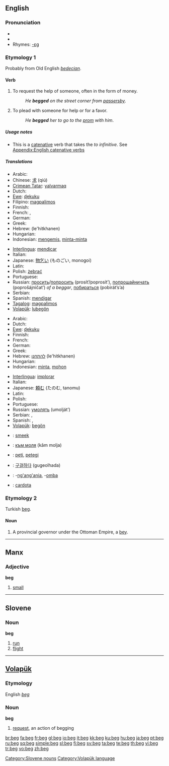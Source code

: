 {{wikipedia}}
==English==

===Pronunciation===
* {{IPA|/bɛg/}}
* {{audio|en-us-beg.ogg|Audio (US)}}
* Rhymes: [[Rhymes:English:-ɛɡ|-ɛɡ]]

===Etymology 1===
Probably from Old English ''[[bedecian]]''.

====Verb====
{{en-verb|beg|g|ed}}

# To request the help of someone, often in the form of money.
#: ''He '''begged''' on the street corner from [[passersby]]''.
# To plead with someone for help or for a favor.
#: ''He '''begged''' her to go to the [[prom]] with him''.

=====Usage notes=====
* This is a [[catenative]] verb that takes the ''to infinitive''. See [[Appendix:English catenative verbs]]

=====Translations=====
{{trans-top|to request the help of someone, ask for money}}
* Arabic: {{Arab|[[يستجدي]]}}
* Chinese: [[求]] (qiú)
* [[Crimean Tatar]]: [[yalvarmaq]]
* Dutch: {{t+|nl|bedelen}}
* [[Ewe]]: [[ɖekuku]]
* Filipino: [[magpalimos]]
* Finnish: {{t+|fi|kerjätä}}
* French: {{t+|fr|mendier}}, {{t+|fr|quêter}}
* German: {{t-|de|betteln}}
* Greek: {{t+|el|ζητιανεύω|sc=Grek}}
* Hebrew: {{t+|he|להתחנן|sc=Hebr}} (le'hitkhanen)
* Hungarian: {{t|hu|koldul}}
* Indonesian: [[mengemis]], [[minta-minta]]
{{trans-mid}}
* [[Interlingua]]: [[mendicar]]
* Italian: {{t-|it|mendicare}}
* Japanese: [[物乞い]] (ものごい, monogoi)
* Latin: {{t-|la|mendicare}}
* Polish: [[żebrać]]
* Portuguese: {{t+|pt|mendigar}}
* Russian: [[просить]]/[[попросить]] (prosít’/poprosít’), [[попрошайничать]] (poprošájničat’) ''of a beggar'', [[побираться]] (pobirát’s’a)
* Serbian: {{t-|sr|prositi}}
* Spanish: [[mendigar]]
* [[Tagalog]]: [[magpalimos]]
* [[Volapük]]: [[lubegön]]
{{trans-bottom}}

{{trans-top|to supplicate, to plead with someone for help}}
* Arabic: {{Arab|[[يتوسل]]}}
* Dutch: {{t+|nl|smeken}}
* [[Ewe]]: [[ɖekuku]]
* Finnish: {{t+|fi|pyytää}}
* French: {{t+|fr|implorer}}
* German: {{t+|de|anflehen}}
* Greek: {{t+|el|ικετεύω|sc=Grek}}
* Hebrew: [[להתחנן]] (le'hitkhanen)
* Hungarian: {{t|hu|könyörög}}
* Indonesian: [[minta]], [[mohon]]
{{trans-mid}}
* [[Interlingua]]: [[implorar]]
* Italian: {{t+|it|implorare}}
* Japanese: [[頼む]] (たのむ, tanomu)
* Latin: {{t-|la|rogare}}
* Polish: {{t+|pl|prosić}}
* Portuguese: {{t+|pt|suplicar}}
* Russian: [[умолять]] (umolját’)
* Serbian: {{t-|sr|moliti}}, {{t-|sr|zamoliti}}
* Spanish: {{t+|es|suplicar}}, {{t+|es|rogar}}
* [[Volapük]]: [[begön]]
{{trans-bottom}}

{{checktrans-top}}
* {{ttbc|Afrikaans}}: [[smeek]]
* {{ttbc|Bulgarian}}: [[към моля]] (kâm molja)
* {{ttbc|Esperanto}}: [[peti]], [[petegi]]
* {{ttbc|Korean}}: [[구걸하다]] (gugeolhada)
* {{ttbc|Swahili}}: -[[ng'ang'ania]], -[[omba]]
* {{ttbc|Welsh}}: [[cardota]]
{{checktrans-bottom}}

===Etymology 2===
Turkish [[beg#Turkish|beg]].

====Noun====
{{en-noun}}

# A provincial governor under the Ottoman Empire, a [[bey]].

----

==Manx==

===Adjective===
'''beg'''

# [[small]]

----

==Slovene==

===Noun===
'''beg''' {{m}}

# [[run]]
# [[flight]]

[[Category:Slovene nouns]]

----

==[[Volapük]]==

===Etymology===
English ''[[beg]]''

===Noun===
'''beg'''

# [[request]], an action of begging

[[Category:Volapük language]]

[[br:beg]]
[[fa:beg]]
[[fr:beg]]
[[gl:beg]]
[[io:beg]]
[[it:beg]]
[[kk:beg]]
[[ku:beg]]
[[hu:beg]]
[[ja:beg]]
[[pt:beg]]
[[ru:beg]]
[[sq:beg]]
[[simple:beg]]
[[sl:beg]]
[[fi:beg]]
[[sv:beg]]
[[ta:beg]]
[[te:beg]]
[[th:beg]]
[[vi:beg]]
[[tr:beg]]
[[vo:beg]]
[[zh:beg]]